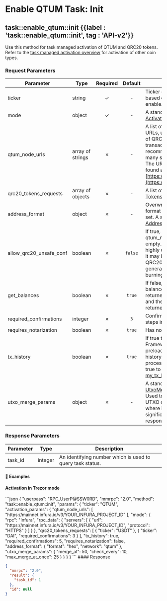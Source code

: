 
# Enable QTUM Task: Init

## task::enable\_qtum::init {{label : 'task::enable_qtum::init', tag : 'API-v2'}}

Use this method for task managed activation of QTUM and QRC20 tokens. Refer to the [task managed activation overview](/komodo-defi-framework/api/v20/coin_activation/task_managed/) for activation of other coin types.

### Request Parameters

| Parameter                  | Type             | Required | Default | Description                                                                                                                                                                                                              |
| -------------------------- | ---------------- | :------: | :-----: | ------------------------------------------------------------------------------------------------------------------------------------------------------------------------------------------------------------------------ |
| ticker                     | string           |     ✓    |    -    | Ticker of the QTUM-based coin you want to enable.                                                                                                                                                                        |
| mode                       | object           |     ✓    |    -    | A standard [ActivationMode](/komodo-defi-framework/api/common_structures/activation/#activation-mode) object.                                                                                                            |
| qtum\_node\_urls           | array of strings |     ✗    |    -    | A list of QTUM node URLs, used for validation of QRC20 token transactions. It's recommended to add as many servers as possible. The URLs list can be found at [https://qtumnodes.com/](https://qtumnodes.com/).          |
| qrc20\_tokens\_requests    | array of objects |     ✗    |    -    | A list of standard [TokensRequest](/komodo-defi-framework/api/common_structures/activation/#tokens-request) objects.                                                                                                     |
| address\_format            | object           |     ✗    |    -    | Overwrites the address format from coins file, if set. A standard [AddressFormat](/komodo-defi-framework/api/common_structures/wallet/#address-format) object.                                                           |
| allow\_qrc20\_unsafe\_conf | boolean          |     ✗    | `false` | If true, allows qtum\_node\_urls to be empty. **Warning:** it is highly unsafe to do so as it may lead to invalid QRC20 transactions generation and tokens burning.                                                      |
| get\_balances              | boolean          |     ✗    |  `true` | If false, coin and token balances will not be returned in the response, and the response will be returned more quickly.                                                                                                  |
| required\_confirmations    | integer          |     ✗    |   `3`   | Confirmations to wait for steps in swap.                                                                                                                                                                                 |
| requires\_notarization     | boolean          |     ✗    |  `true` | Has no effect on QTUM.                                                                                                                                                                                                   |
| tx\_history                | boolean          |     ✗    |  `true` | If true the Komodo DeFi Framework API will preload transaction history as a background process. Must be set to true to use the [my\_tx\_history](/komodo-defi-framework/api/legacy/my_tx_history/#my-tx-history) method. |
| utxo\_merge\_params        | object           |     ✗    |    -    | A standard [UtxoMergeParams](/komodo-defi-framework/api/common_structures/activation/#utxo-merge-params) object. Used to reduce a wallet's UTXO count in cases where it is causing significantly slower RPC responses.   |

### Response Parameters

| Parameter | Type    | Description                                               |
| --------- | ------- | --------------------------------------------------------- |
| task\_id  | integer | An identifying number which is used to query task status. |

#### 📌 Examples

#### Activation in Trezor mode

<CodeGroup title="QTUM/QRC20 Activation (Trezor mode)" tag="POST" label="task::enable_qtum::init" mm2MethodDecorate="true">
  ```json
  {
    "userpass": "RPC_UserP@SSW0RD",
    "mmrpc": "2.0",
    "method": "task::enable_qtum::init",
    "params": {
      "ticker": "QTUM",
      "activation_params": {
        "qtum_node_urls": [
          "https://mainnet.infura.io/v3/YOUR_INFURA_PROJECT_ID"
        ],
        "mode": {
          "rpc": "Infura",
          "rpc_data": {
            "servers": [
              {
                "url": "https://mainnet.infura.io/v3/YOUR_INFURA_PROJECT_ID",
                "protocol": "HTTPS"
              }
            ]
          }
        },
        "qrc20_tokens_requests": [
          {
            "ticker": "USDT"
          },
          {
            "ticker": "DAI",
            "required_confirmations": 3
          }
        ],
        "tx_history": true,
        "required_confirmations": 5,
        "requires_notarization": false,
        "address_format": {
          "format": "hex",
          "network": "qtum"
        },
        "utxo_merge_params": {
          "merge_at": 50,
          "check_every": 10,
          "max_merge_at_once": 25
        }
      }
    }
  }
  ```
</CodeGroup>

<CollapsibleSection expandedText="Hide Response" collapsedText="Show Response">
  #### Response

  ```json
  {
    "mmrpc": "2.0",
    "result": {
      "task_id": 1
    },
    "id": null
  }
  ```
</CollapsibleSection>

